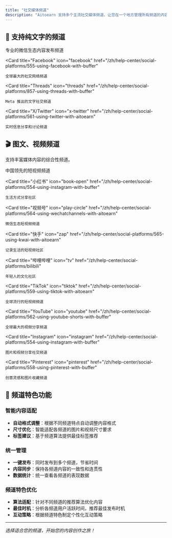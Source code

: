 ```yaml
---
title: "社交媒体频道"
description: "Aitoearn 支持多个主流社交媒体频道，让您在一个地方管理所有频道的内容。"
---
```




## 📝 支持纯文字的频道


<CardGroup cols={2}>
  <Card
    title="微信公众号"
    icon="message-circle"
    href="/zh/help-center/social-platforms/566-using-wechatofficial-with-aitoearn"
  >
    专业的微信生态内容发布频道
  </Card>
  
  <Card
    title="Facebook"
    icon="facebook"
    href="/zh/help-center/social-platforms/555-using-facebook-with-buffer"
  >
    全球最大的社交网络频道
  </Card>
  
  <Card
    title="Threads"
    icon="threads"
    href="/zh/help-center/social-platforms/857-using-threads-with-buffer"
  >
    Meta 推出的文字社交频道
  </Card>
  
  <Card
    title="X/Twitter"
    icon="x-twitter"
    href="/zh/help-center/social-platforms/561-using-twitter-with-aitoearn"
  >
    实时信息分享和讨论频道
  </Card>
</CardGroup>

## 🎬 图文、视频频道

支持丰富媒体内容的综合性频道。

<CardGroup cols={3}>
  <Card
    title="抖音"
    icon="video"
    href="/zh/help-center/social-platforms/563-using-douyin-with-aitoearn"
  >
    中国领先的短视频频道
  </Card>
  
  <Card
    title="小红书"
    icon="book-open"
    href="/zh/help-center/social-platforms/554-using-instagram-with-buffer"
  >
    生活方式分享社区
  </Card>
  
  <Card
    title="视频号"
    icon="play-circle"
    href="/zh/help-center/social-platforms/564-using-wechatchannels-with-aitoearn"
  >
    微信生态短视频频道
  </Card>
  
  <Card
    title="快手"
    icon="zap"
    href="/zh/help-center/social-platforms/565-using-kwai-with-aitoearn"
  >
    记录生活的短视频社区
  </Card>
  
  <Card
    title="哔哩哔哩"
    icon="tv"
    href="/zh/help-center/social-platforms/bilibili"
  >
    年轻人的文化社区
  </Card>
  
  <Card
    title="TikTok"
    icon="tiktok"
    href="/zh/help-center/social-platforms/559-using-tiktok-with-aitoearn"
  >
    全球流行的短视频频道
  </Card>
  
  <Card
    title="YouTube"
    icon="youtube"
    href="/zh/help-center/social-platforms/562-using-youtube-shorts-with-buffer"
  >
    全球最大的视频分享频道
  </Card>
  
  <Card
    title="Instagram"
    icon="instagram"
    href="/zh/help-center/social-platforms/554-using-instagram-with-buffer"
  >
    图片和视频分享社交频道
  </Card>
  
  <Card
    title="Pinterest"
    icon="pinterest"
    href="/zh/help-center/social-platforms/558-using-pinterest-with-buffer"
  >
    创意灵感和图片收藏频道
  </Card>
</CardGroup>

## 🚀 频道特色功能

### 智能内容适配
- **自动格式调整**：根据不同频道特点自动调整内容格式
- **尺寸优化**：智能适配各频道的图片和视频尺寸要求
- **标签建议**：基于频道算法提供最佳标签推荐

### 统一管理
- **一键发布**：同时发布到多个频道，节省时间
- **内容同步**：保持各频道内容的一致性和连贯性
- **数据统计**：统一查看各频道的表现数据

### 频道特色优化
- **算法适配**：针对不同频道的推荐算法优化内容
- **最佳时机**：分析各频道用户活跃时间，推荐最佳发布时机
- **互动策略**：根据频道特色制定个性化互动策略

---

*选择适合您的频道，开始您的内容创作之旅！*
